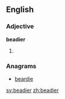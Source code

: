 ==English==

===Adjective===
'''beadier'''

# {{en-comparative of|beady}}

===Anagrams===
* [[beardie#English|beardie]]

[[sv:beadier]]
[[zh:beadier]]